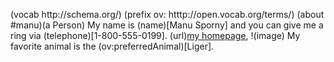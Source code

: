 (vocab http://schema.org/)
(prefix ov: htttp://open.vocab.org/terms/)
(about #manu)(a Person)
My name is (name)[Manu Sporny] and you can give me a ring via (telephone)[1-800-555-0199].
(url)[my homepage](http://manu.sporny.org/),
!(image)[](http://manu.sporny.org/images/manu.png)
My favorite animal is the (ov:preferredAnimal)[Liger].
